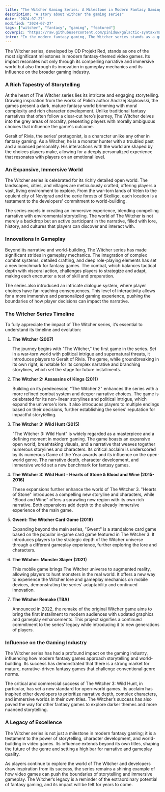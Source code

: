 ```yaml
---
title: "The Witcher Gaming Series: A Milestone in Modern Fantasy Gaming"
description: "A story about withcer the gaming series"
date: "2024-07-27"
modified: "2024-07-27"
tags: ["witcher", "fantacy", "gaming", "featured"]
coverpic: "https://raw.githubusercontent.com/piniduw/galactic-syntax/main/images/the_witcher_gaming_series.jpeg"
intro: "In the modern fantasy gaming, The Witcher series stands as a groundbreaking achievement. Its compelling storytelling, expansive world, and innovative gameplay have set new standards for the genre. This article explores how The Witcher transformed fantasy gaming and continues to influence the industry’s evolution."
---
```


The Witcher series, developed by CD Projekt Red, stands as one of the most significant milestones in modern fantasy-themed video games. Its impact resonates not only through its compelling narrative and immersive world but also through its innovation in gameplay mechanics and its influence on the broader gaming industry.

### A Rich Tapestry of Storytelling

At the heart of The Witcher series lies its intricate and engaging storytelling. Drawing inspiration from the works of Polish author Andrzej Sapkowski, the games present a dark, mature fantasy world brimming with moral complexity and rich character development. Unlike traditional fantasy narratives that often follow a clear-cut hero’s journey, The Witcher delves into the grey areas of morality, presenting players with morally ambiguous choices that influence the game's outcome.

Geralt of Rivia, the series’ protagonist, is a character unlike any other in fantasy gaming. As a Witcher, he is a monster hunter with a troubled past and a nuanced personality. His interactions with the world are shaped by the choices players make, allowing for a deeply personalized experience that resonates with players on an emotional level.

### An Expansive, Immersive World

The Witcher series is celebrated for its richly detailed open world. The landscapes, cities, and villages are meticulously crafted, offering players a vast, living environment to explore. From the war-torn lands of Velen to the opulent city of Novigrad and the eerie forests of Skellige, each location is a testament to the developers' commitment to world-building.

The series excels in creating an immersive experience, blending compelling narrative with environmental storytelling. The world of The Witcher is not merely a backdrop but an active participant in the narrative, filled with lore, history, and cultures that players can discover and interact with.

### Innovations in Gameplay

Beyond its narrative and world-building, The Witcher series has made significant strides in gameplay mechanics. The integration of complex combat systems, detailed crafting, and deep role-playing elements has set a new benchmark for fantasy games. The combat, which balances tactical depth with visceral action, challenges players to strategize and adapt, making each encounter a test of skill and preparation.

The series also introduced an intricate dialogue system, where player choices have far-reaching consequences. This level of interactivity allows for a more immersive and personalized gaming experience, pushing the boundaries of how player decisions can impact the narrative.

### The Witcher Series Timeline

To fully appreciate the impact of The Witcher series, it’s essential to understand its timeline and evolution:

1. **The Witcher (2007)**

   The journey begins with "The Witcher," the first game in the series. Set in a war-torn world with political intrigue and supernatural threats, it introduces players to Geralt of Rivia. The game, while groundbreaking in its own right, is notable for its complex narrative and branching storylines, which set the stage for future installments.

2. **The Witcher 2: Assassins of Kings (2011)**

   Building on its predecessor, "The Witcher 2" enhances the series with a more refined combat system and deeper narrative choices. The game is celebrated for its non-linear storylines and political intrigue, which expand the universe's lore. It also introduces players to multiple endings based on their decisions, further establishing the series' reputation for impactful storytelling.

3. **The Witcher 3: Wild Hunt (2015)**

   "The Witcher 3: Wild Hunt" is widely regarded as a masterpiece and a defining moment in modern gaming. The game boasts an expansive open world, breathtaking visuals, and a narrative that weaves together numerous storylines and characters. Its critical acclaim is underscored by its numerous Game of the Year awards and its influence on the open-world genre. The narrative depth, character development, and immersive world set a new benchmark for fantasy games.

4. **The Witcher 3: Wild Hunt - Hearts of Stone & Blood and Wine (2015-2016)**

   These expansions further enhance the world of The Witcher 3. "Hearts of Stone" introduces a compelling new storyline and characters, while "Blood and Wine" offers a sprawling new region with its own rich narrative. Both expansions add depth to the already immersive experience of the main game.

5. **Gwent: The Witcher Card Game (2018)**

   Expanding beyond the main series, "Gwent" is a standalone card game based on the popular in-game card game featured in The Witcher 3. It introduces players to the strategic depth of the Witcher universe through a different gameplay experience, further exploring the lore and characters.

6. **The Witcher: Monster Slayer (2021)**

   This mobile game brings The Witcher universe to augmented reality, allowing players to hunt monsters in the real world. It offers a new way to experience the Witcher lore and gameplay mechanics on mobile devices, demonstrating the series' adaptability and continued innovation.

7. **The Witcher Remake (TBA)**

   Announced in 2022, the remake of the original Witcher game aims to bring the first installment to modern audiences with updated graphics and gameplay enhancements. This project signifies a continued commitment to the series’ legacy while introducing it to new generations of players.

### Influence on the Gaming Industry

<CustomImage
  src="https://raw.githubusercontent.com/piniduw/galactic-syntax/main/images/the_witcher_gaming_series2.jpeg"
  alt="witcher"
/>

The Witcher series has had a profound impact on the gaming industry, influencing how modern fantasy games approach storytelling and world-building. Its success has demonstrated that there is a strong market for mature, narrative-driven fantasy games that challenge conventional genre norms.

The critical and commercial success of The Witcher 3: Wild Hunt, in particular, has set a new standard for open-world games. Its acclaim has inspired other developers to prioritize narrative depth, complex characters, and immersive worlds in their own titles. The Witcher’s success has also paved the way for other fantasy games to explore darker themes and more nuanced storytelling.

### A Legacy of Excellence

The Witcher series is not just a milestone in modern fantasy gaming; it is a testament to the power of storytelling, character development, and world-building in video games. Its influence extends beyond its own titles, shaping the future of the genre and setting a high bar for narrative and gameplay quality.

As players continue to explore the world of The Witcher and developers draw inspiration from its success, the series remains a shining example of how video games can push the boundaries of storytelling and immersive gameplay. The Witcher’s legacy is a reminder of the extraordinary potential of fantasy gaming, and its impact will be felt for years to come.
